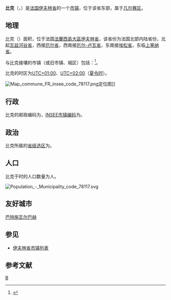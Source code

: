 {{Otheruses|subject=法国市镇|other=日本漫画人物|短笛 (七龙珠)}}
{{noteTA|G1=法国地名}}
{{Infobox French commune
|name                   = 比克
|native name            = Buc
|arrondissement         = [[凡尔赛区|凡尔赛区]]
}}
'''比克'''（{{lang-fr|Buc}}，{{IPA-fr|byk}}）是[[法国|法国]][[伊夫林省|伊夫林省]]的一个[[市镇_(法国)|市镇]]，位于该省东部，属于[[凡尔赛区|凡尔赛区]]。

== 地理 ==
比克（{{wikidata|property|linked|P625}}）面积{{wikidata|properties|P2046}}，位于法国[[法蘭西島大區|法蘭西島大區]][[伊夫林省|伊夫林省]]，该省份为法国北部内陆省份，北起[[瓦兹河谷省|瓦兹河谷省]]，西接[[厄尔省|厄尔省]]，西南接[[厄尔-卢瓦省|厄尔-卢瓦省]]，东南接[[埃松省|埃松省]]，东临[[上塞纳省|上塞纳省]]。

与比克接壤的市镇（或旧市镇、城区）包括：{{Wikidata|properties|linked|P47}}<ref name="geo">{{Cite web|url=https://www.geoportail.gouv.fr/carte|title=Carte|accessdate=2020-03-22|author=Géoportail|language=fr|publisher=Géoportail|archive-date=2017-01-29|archive-url=https://web.archive.org/web/20170129154129/https://www.geoportail.gouv.fr/carte/|dead-url=no}}</ref>。

比克的时区为[[UTC+01:00|UTC+01:00]]、[[UTC+02:00|UTC+02:00]]（[[夏时制|夏令时]]）。

[[File:Map_commune_FR_insee_code_78117.png|thumb]]定位图]]{{Clear|left}}
== 行政 ==
比克的邮政编码为{{wikidata|properties|P281}}，[[法国国家统计与经济研究所|INSEE市镇编码]]为{{wikidata|properties|P374}}。

== 政治 ==
比克所属的[[縣_(法國)|省级选区]]为{{WikidataLink|{{wikidata|properties|raw|best||P7938}}}}。

== 人口 ==
比克于{{wikidata|qualifier|P1082|P585}}时的人口数量为{{wikidata|property|raw|P1082}}人。

[[File:Population_-_Municipality_code_78117.svg|thumb]]{{Clear|left}}
== 友好城市 ==
{{GER}} [[巴特施瓦尔巴赫|巴特施瓦尔巴赫]]

== 参见 ==
* [[伊夫林省市镇列表|伊夫林省市镇列表]]

== 参考文献 ==
{{reflist}}

{{伊夫林省市镇}}
[[Category:伊夫林省市镇|B]]